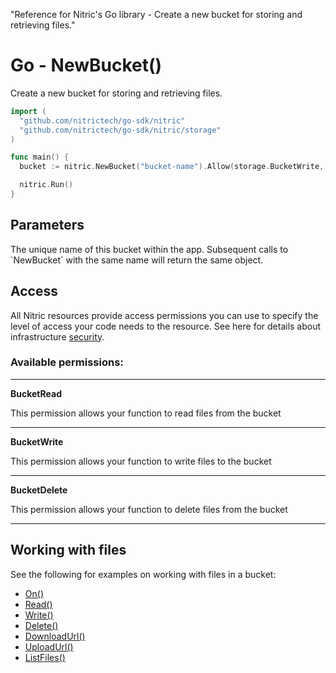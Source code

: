   "Reference for Nitric's Go library - Create a new bucket for storing and retrieving files."

# Go - NewBucket()

Create a new bucket for storing and retrieving files.

```go
import (
  "github.com/nitrictech/go-sdk/nitric"
  "github.com/nitrictech/go-sdk/nitric/storage"
)

func main() {
  bucket := nitric.NewBucket("bucket-name").Allow(storage.BucketWrite, storage.BucketRead, storage.BucketDelete)

  nitric.Run()
}
```

## Parameters

<Properties>
  <Property name="name" required type="string">
    The unique name of this bucket within the app. Subsequent calls to
    `NewBucket` with the same name will return the same object.
  </Property>
</Properties>

## Access

All Nitric resources provide access permissions you can use to specify the level of access your code needs to the resource. See here for details about infrastructure [security](/foundations/infrastructure/security).

### Available permissions:

---

**BucketRead**

This permission allows your function to read files from the bucket

---

**BucketWrite**

This permission allows your function to write files to the bucket

---

**BucketDelete**

This permission allows your function to delete files from the bucket

---

## Working with files

See the following for examples on working with files in a bucket:

- [On()](./bucket-on)
- [Read()](./bucket-read)
- [Write()](./bucket-write)
- [Delete()](./bucket-delete)
- [DownloadUrl()](./bucket-downloadurl)
- [UploadUrl()](./bucket-uploadurl)
- [ListFiles()](./bucket-listfiles)
